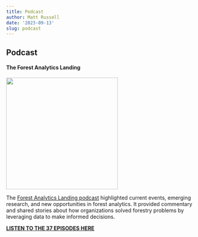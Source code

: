 ```yaml
---
title: Podcast
author: Matt Russell
date: '2023-09-13'
slug: podcast
---
```


## Podcast
  
#### The Forest Analytics Landing

 
<left>
![](/podcast_cover_small3.png){width=300px}

The [Forest Analytics Landing podcast](https://anchor.fm/matthew-russell95) highlighted current events, emerging research, and new opportunities in forest analytics. It provided commentary and shared stories about how organizations solved forestry problems by leveraging data to make informed decisions.   

**[**LISTEN TO THE 37 EPISODES HERE**](https://spotifyanchor-web.app.link/e/fL2xnrTBuAb)**
